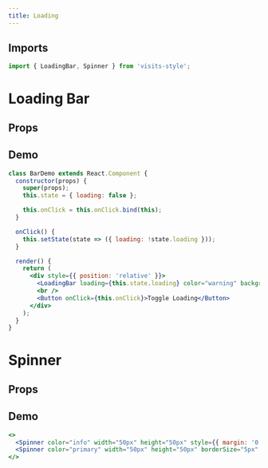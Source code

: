 ```yaml
---
title: Loading
---
```


## Imports
```javascript
import { LoadingBar, Spinner } from 'visits-style';
```

# Loading Bar

## Props

## Demo

```jsx live
class BarDemo extends React.Component {
  constructor(props) {
    super(props);
    this.state = { loading: false };

    this.onClick = this.onClick.bind(this);
  }

  onClick() {
    this.setState(state => ({ loading: !state.loading }));
  }

  render() {
    return (
      <div style={{ position: 'relative' }}>
        <LoadingBar loading={this.state.loading} color="warning" background="#eee" />
        <br />
        <Button onClick={this.onClick}>Toggle Loading</Button>
      </div>
    );
  }
}
```


# Spinner

## Props

<Props name="Spinner" />

## Demo

```jsx live
<>
  <Spinner color="info" width="50px" height="50px" style={{ margin: '0.5rem' }} />
  <Spinner color="primary" width="50px" height="50px" borderSize="5px" style={{ margin: '0.5rem' }} />
</>
```
